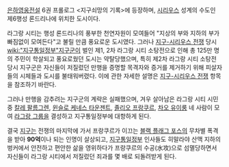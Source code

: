 [[은하영웅전설]] 6권 프롤로그 <지구쇠망의 기록>에 등장하며, [[시리우스]] 성계의 수도인 제6행성 론드리나에 위치한 도시이다.

라그랑 시티는 행성 론드리나의 풍부한 천연자원이 모여들어 "지상의 부와 지하의 부가 빠짐없이 모여든다"고 불릴 만큼 풍요로운 도시였다. 
그러나 [[지구-시리우스 전쟁]] 당시 [[wiki:"지구통일정부"지구군]]이 벌인 제1, 2차 라그랑 시티 소탕전으로 인해 총 125만 명의 주민이 학살되고 풍요로웠던 도시는 약탈당했으며, 특히 제2차 라그랑 시티 소탕전 당시 지구군은 자신들이 저질렀던 만행을 증명할 목격자와 증거를 제거하기 위해 피살자들의 시체들과 도시를 불태워버렸다. 이에 관한 자세한 설명은 [[지구-시리우스 전쟁]] 항목을 참조하기 바란다. 

그러나 만행을 감추려는 지구군의 계략은 실패했으며, 겨우 살아남은 라그랑 시티 시민 중 [[칼레 팔름그렌]], [[윈슬로 케네스 타운젠트]], [[졸리오 프랑쿠르]], [[차오 유이룽]] 네 사람이 모여 [[라그랑 그룹]]을 결성하고 지구통일정부에 대항하게 된다.

결국 [[지구]]는 전쟁의 마지막에 가서 프랑쿠르가 이끄는 [[블랙 플래그 포스]]의 무차별 폭격을 받아 '''90억'''이나 되는 인명이 살상되고, [[지구통일정부]] 인사들도 히말라야 산맥 지하의 벙커에서 안전하고 편안한 삶을 영위하다가 프랑쿠르의 수공(水攻)으로 섬멸당하면서 자신들이 라그랑 시티에서 저질렀던 죄과를 몇 배로 되돌려받게 된다.
